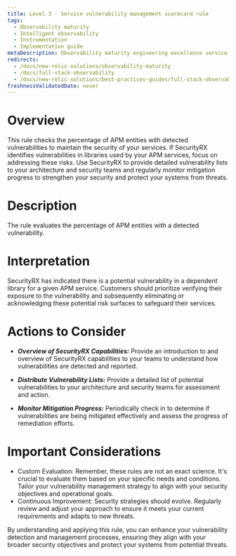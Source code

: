 ```yaml
---
title: Level 3 - Service vulnerability management scorecard rule
tags:
  - Observability maturity
  - Intelligent observability
  - Instrumentation
  - Implementation guide
metaDescription: Observability maturity engineering excellence service vulnerability management
redirects:
  - /docs/new-relic-solutions/observability-maturity
  - /docs/full-stack-observability
  - /docs/new-relic-solutions/best-practices-guides/full-stack-observability
freshnessValidatedDate: never
---
```


# Overview

This rule checks the percentage of APM entities with detected vulnerabilities to maintain the security of your services. If SecurityRX identifies vulnerabilities in libraries used by your APM services, focus on addressing these risks. Use SecurityRX to provide detailed vulnerability lists to your architecture and security teams and regularly monitor mitigation progress to strengthen your security and protect your systems from threats.

# Description

The rule evaluates the percentage of APM entities with a detected vulnerability.

# Interpretation

SecurityRX has indicated there is a potential vulnerability in a dependent library for a given APM service. Customers should prioritize verifying their exposure to the vulnerability and subsequently eliminating or acknowledging these potential risk surfaces to safeguard their services.

# Actions to Consider

- ***Overview of SecurityRX Capabilities:*** Provide an introduction to and overview of SecurityRX capabilities to your teams to understand how vulnerabilities are detected and reported.

- ***Distribute Vulnerability Lists:*** Provide a detailed list of potential vulnerabilities to your architecture and security teams for assessment and action.

- ***Monitor Mitigation Progress:*** Periodically check in to determine if vulnerabilities are being mitigated effectively and assess the progress of remediation efforts.

# Important Considerations

* Custom Evaluation: Remember, these rules are not an exact science. It's crucial to evaluate them based on your specific needs and conditions. Tailor your vulnerability management strategy to align with your security objectives and operational goals.
* Continuous Improvement: Security strategies should evolve. Regularly review and adjust your approach to ensure it meets your current requirements and adapts to new threats.

By understanding and applying this rule, you can enhance your vulnerability detection and management processes, ensuring they align with your broader security objectives and protect your systems from potential threats.



